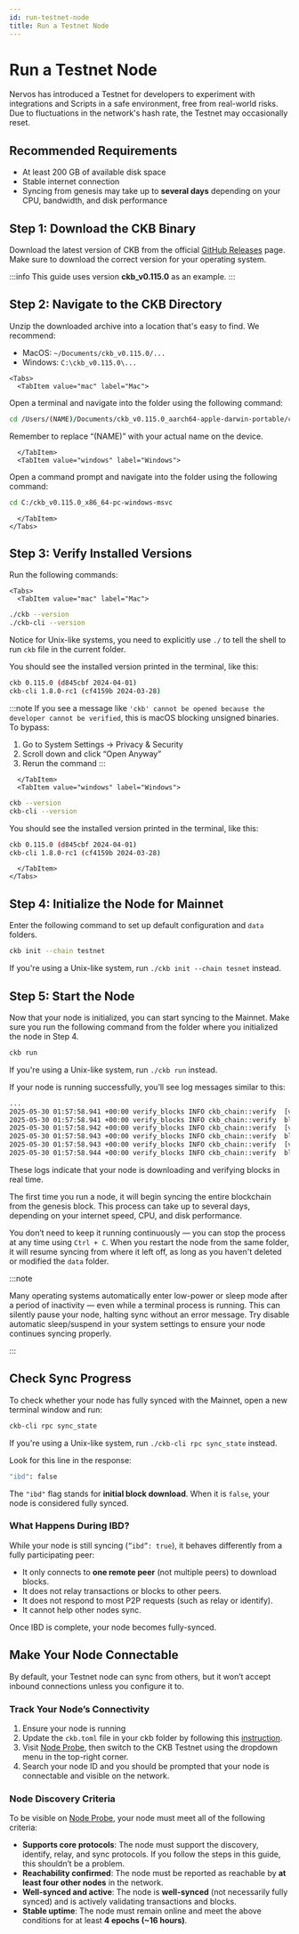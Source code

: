 ```yaml
---
id: run-testnet-node
title: Run a Testnet Node
---
```



# Run a Testnet Node

Nervos has introduced a Testnet for developers to experiment with integrations and Scripts in a safe environment, free from real-world risks. Due to fluctuations in the network's hash rate, the Testnet may occasionally reset.

## Recommended Requirements

- At least 200 GB of available disk space
- Stable internet connection
- Syncing from genesis may take up to **several days** depending on your CPU, bandwidth, and disk performance

## Step 1: Download the CKB Binary

Download the latest version of CKB from the official [GitHub Releases](https://github.com/nervosnetwork/ckb/releases) page. Make sure to download the correct version for your operating system.

:::info
This guide uses version **ckb_v0.115.0** as an example.
:::

## Step 2: Navigate to the CKB Directory

Unzip the downloaded archive into a location that's easy to find.
We recommend:

- MacOS: `~/Documents/ckb_v0.115.0/...`
- Windows: `C:\ckb_v0.115.0\...`

```mdx-code-block
<Tabs>
  <TabItem value="mac" label="Mac">
```

Open a terminal and navigate into the folder using the following command:

```bash
cd /Users/(NAME)/Documents/ckb_v0.115.0_aarch64-apple-darwin-portable/ckb
```

Remember to replace “(NAME)” with your actual name on the device.

```mdx-code-block
  </TabItem>
  <TabItem value="windows" label="Windows">
```

Open a command prompt and navigate into the folder using the following command:

```bash
cd C:/ckb_v0.115.0_x86_64-pc-windows-msvc
```

```mdx-code-block
  </TabItem>
</Tabs>
```

## Step 3: Verify Installed Versions

Run the following commands:

```mdx-code-block
<Tabs>
  <TabItem value="mac" label="Mac">
```

```bash
./ckb --version
./ckb-cli --version
```

Notice for Unix-like systems, you need to explicitly use `./` to tell the shell to run `ckb` file in the current folder.

You should see the installed version printed in the terminal, like this:

```bash
ckb 0.115.0 (d845cbf 2024-04-01)
ckb-cli 1.8.0-rc1 (cf4159b 2024-03-28)
```

:::note
If you see a message like `'ckb' cannot be opened because the developer cannot be verified`, this is macOS blocking unsigned binaries. To bypass:

1. Go to System Settings → Privacy & Security
2. Scroll down and click “Open Anyway”
3. Rerun the command
   :::

```mdx-code-block
  </TabItem>
  <TabItem value="windows" label="Windows">
```

```bash
ckb --version
ckb-cli --version
```

You should see the installed version printed in the terminal, like this:

```bash
ckb 0.115.0 (d845cbf 2024-04-01)
ckb-cli 1.8.0-rc1 (cf4159b 2024-03-28)
```

```mdx-code-block
  </TabItem>
</Tabs>
```

## Step 4: Initialize the Node for Mainnet

Enter the following command to set up default configuration and `data` folders.

```bash
ckb init --chain testnet
```

If you're using a Unix-like system, run `./ckb init --chain tesnet` instead.

## Step 5: Start the Node

Now that your node is initialized, you can start syncing to the Mainnet. Make sure you run the following command from the folder where you initialized the node in Step 4.

```bash
ckb run
```

If you're using a Unix-like system, run `./ckb run` instead.

If your node is running successfully, you’ll see log messages similar to this:

```bash
...
2025-05-30 01:57:58.941 +00:00 verify_blocks INFO ckb_chain::verify  [verify block] new best block found: 9768557 => 0x1412c40a9ffcb18754e0e8349e383179ea47c4f2183a2e1e830a274ba37b5222, difficulty diff = 0x14f821cdc0fe600e, unverified_tip: 9768562
2025-05-30 01:57:58.941 +00:00 verify_blocks INFO ckb_chain::verify  block: 9768557, hash: 0x1412c40a9ffcb18754e0e8349e383179ea47c4f2183a2e1e830a274ba37b5222, epoch: 7507(1713/1800), total_diff: 0x54a33f4b40bf2ab7232c3, txs: 3
2025-05-30 01:57:58.942 +00:00 verify_blocks INFO ckb_chain::verify  [verify block] new best block found: 9768558 => 0x53fce8b632b3e4d011dd682aef73e018a885560a363599d5f00818a1ee3f3762, difficulty diff = 0x14f821cdc0fe600e, unverified_tip: 9768562
2025-05-30 01:57:58.943 +00:00 verify_blocks INFO ckb_chain::verify  block: 9768558, hash: 0x53fce8b632b3e4d011dd682aef73e018a885560a363599d5f00818a1ee3f3762, epoch: 7507(1714/1800), total_diff: 0x54a3409ac2dc06c7092d1, txs: 2
2025-05-30 01:57:58.943 +00:00 verify_blocks INFO ckb_chain::verify  [verify block] new best block found: 9768559 => 0x6b4a3c48a2035681f429cd206af3a6906cd72ce9c48b8a7f56eb2844ea8a56f1, difficulty diff = 0x14f821cdc0fe600e, unverified_tip: 9768562
2025-05-30 01:57:58.944 +00:00 verify_blocks INFO ckb_chain::verify  block: 9768559, hash: 0x6b4a3c48a2035681f429cd206af3a6906cd72ce9c48b8a7f56eb2844ea8a56f1, epoch: 7507(1715/1800), total_diff: 0x54a341ea44f8e2d6ef2df, txs: 3
```

These logs indicate that your node is downloading and verifying blocks in real time.

The first time you run a node, it will begin syncing the entire blockchain from the genesis block. This process can take up to several days, depending on your internet speed, CPU, and disk performance.

You don’t need to keep it running continuously — you can stop the process at any time using `Ctrl + C`. When you restart the node from the same folder, it will resume syncing from where it left off, as long as you haven't deleted or modified the `data` folder.

:::note

Many operating systems automatically enter low-power or sleep mode after a period of inactivity — even while a terminal process is running. This can silently pause your node, halting sync without an error message. Try disable automatic sleep/suspend in your system settings to ensure your node continues syncing properly.

:::

## Check Sync Progress

To check whether your node has fully synced with the Mainnet, open a new terminal window and run:

```bash
ckb-cli rpc sync_state
```

If you're using a Unix-like system, run `./ckb-cli rpc sync_state` instead.

Look for this line in the response:

```bash
"ibd": false
```

The `"ibd"` flag stands for **initial block download**. When it is `false`, your node is considered fully synced.

### What Happens During IBD?

While your node is still syncing (`”ibd”: true`), it behaves differently from a fully participating peer:

- It only connects to **one remote peer** (not multiple peers) to download blocks.
- It does not relay transactions or blocks to other peers.
- It does not respond to most P2P requests (such as relay or identify).
- It cannot help other nodes sync.

Once IBD is complete, your node becomes fully-synced.

## Make Your Node Connectable

By default, your Testnet node can sync from others, but it won’t accept inbound connections unless you configure it to.

### Track Your Node’s Connectivity

1. Ensure your node is running
2. Update the `ckb.toml` file in your ckb folder by following this [instruction](https://nodes.ckb.dev/getConnectedInstruction).
3. Visit [Node Probe](https://nodes.ckb.dev), then switch to the CKB Testnet using the dropdown menu in the top-right corner.
4. Search your node ID and you should be prompted that your node is connectable and visible on the network.

### Node Discovery Criteria

To be visible on [Node Probe](https://nodes.ckb.dev), your node must meet all of the following criteria:

- **Supports core protocols**: The node must support the discovery, identify, relay, and sync protocols. If you follow the steps in this guide, this shouldn’t be a problem.
- **Reachability confirmed**: The node must be reported as reachable by **at least four other nodes** in the network.
- **Well-synced and active**: The node is **well-synced** (not necessarily fully synced) and is actively validating transactions and blocks.
- **Stable uptime**: The node must remain online and meet the above conditions for at least **4 epochs (~16 hours)**.
